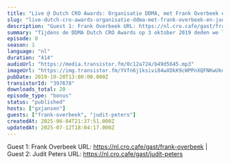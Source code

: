 ```yaml
---
title: "Live @ Dutch CRO Awards: Organisatie DDMA, met Frank Overbeek en Judith Peters"
slug: "live-dutch-cro-awards-organisatie-ddma-met-frank-overbeek-en-judith-peters"
description: "Guest 1: Frank Overbeek URL: https://nl.cro.cafe/gast/frank-overbeek | Guest 2: Judit Peters URL: https://nl.cro.cafe/gast/judit-peters"
summary: "Tijdens de DDMA Dutch CRO Awards op 3 oktober 2019 deden we live verslag vanaf het event.\r\n\r\nIn deze clip spraken we met Judith en Frank van DDMA zelf over de organisatie van het event."
episode: 0
season: 1
language: "nl"
duration: "414"
audioUrl: "https://media.transistor.fm/0c12a724/b49d5645.mp3"
imageUrl: "https://img.transistor.fm/YVfn6j1ksivi84wXDkK9cWPPnXQFNKwUkm-aVDCyCe8/rs:fill:3000:3000:1/q:60/aHR0cHM6Ly9pbWct/dXBsb2FkLXByb2R1/Y3Rpb24udHJhbnNp/c3Rvci5mbS9mMjAx/NmI1YzNjODExOGZh/MjVkZWVlYzUxMjA4/YTlhMi5qcGVn.webp"
pubDate: 2019-10-20T13:00:00.000Z
transistorId: "397678"
downloads_total: 20
episode_type: "bonus"
status: "published"
hosts: ["gxjansen"]
guests: ["frank-overbeek", "judit-peters"]
createdAt: 2025-06-04T21:37:51.000Z
updatedAt: 2025-07-12T18:04:17.000Z
---
```


Guest 1: Frank Overbeek URL: https://nl.cro.cafe/gast/frank-overbeek | Guest 2: Judit Peters URL: https://nl.cro.cafe/gast/judit-peters

